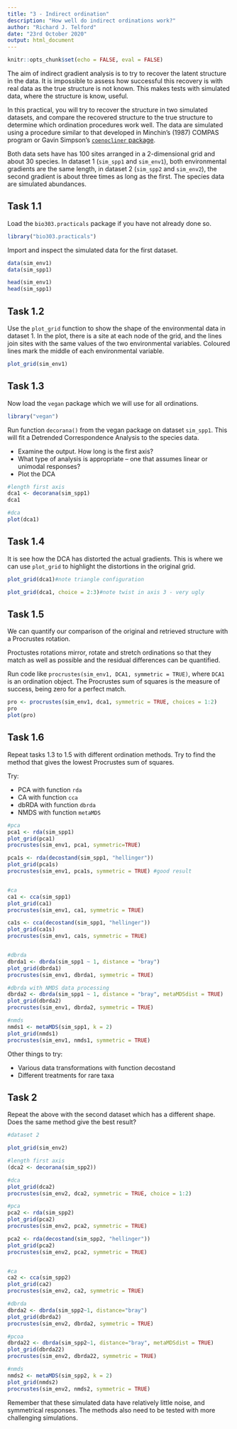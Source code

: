```yaml
---
title: "3 - Indirect ordination"
description: "How well do indirect ordinations work?"
author: "Richard J. Telford"
date: "23rd October 2020"
output: html_document
---
```


```r
knitr::opts_chunk$set(echo = FALSE, eval = FALSE)
```

The aim of indirect gradient analysis is to try to recover the latent structure in the data. 
It is impossible to assess how successful this recovery is with real data as the true structure is not known. 
This makes tests with simulated data, where the structure is know, useful. 

In this practical, you will try to recover the structure in two simulated datasets, and compare the recovered structure to the true structure to determine which ordination procedures work well. 
The data are simulated using a procedure similar to that developed in Minchin’s (1987) COMPAS program or Gavin Simpson's [`coenocliner` package](https://github.com/gavinsimpson/coenocliner).

Both data sets have has 100 sites arranged in a 2-dimensional grid and about 30 species. 
In dataset 1  (`sim_spp1` and `sim_env1`), both environmental gradients are the same length, in dataset 2 (`sim_spp2` and `sim_env2`), the second gradient is about three times as long as the first.
The species data are simulated abundances.

## Task 1.1

Load the `bio303.practicals` package if you have not already done so.

```r
library("bio303.practicals")
```


Import and inspect the simulated data for the first dataset.

```r
data(sim_env1)
data(sim_spp1)

head(sim_env1)
head(sim_spp1)
```


## Task 1.2

Use the `plot_grid` function to show the shape of the environmental data in dataset 1.
In the plot, there is a site at each node of the grid, and the lines join sites with the same values of the two environmental variables.
Coloured lines mark the middle of each environmental variable.

```r
plot_grid(sim_env1)
```


## Task 1.3

Now load the `vegan` package which we will use for all ordinations.

```r
library("vegan")
```


Run function `decorana()` from the vegan package on dataset `sim_spp1`. 
This will fit a Detrended Correspondence Analysis to the species data.

- Examine the output. How long is the first axis? 
- What type of analysis is appropriate – one that assumes linear or unimodal responses?
- Plot the DCA 

```r
#length first axis
dca1 <- decorana(sim_spp1)
dca1

#dca
plot(dca1)
```


## Task 1.4

It is see how the DCA has distorted the actual gradients.
This is where we can use `plot_grid` to highlight the distortions in the original grid.


```r
plot_grid(dca1)#note triangle configuration

plot_grid(dca1, choice = 2:3)#note twist in axis 3 - very ugly
```


## Task 1.5

We can quantify our comparison of the original and retrieved structure with a Procrustes rotation. 

Proctustes rotations mirror, rotate and stretch ordinations so that they match as well as possible and the residual differences can be quantified.

Run code like `procrustes(sim_env1, DCA1, symmetric = TRUE)`, where `DCA1` is an ordination object.
The Procrustes sum of squares is the measure of success, being zero for a perfect match.

```r
pro <- procrustes(sim_env1, dca1, symmetric = TRUE, choices = 1:2)
pro
plot(pro)
```

## Task 1.6

Repeat tasks 1.3 to 1.5 with different ordination methods.
Try to find the method that gives the lowest Procrustes sum of squares. 

Try:

-	PCA with function `rda`
-	CA with function `cca`
-	dbRDA with function `dbrda`
-	NMDS with function `metaMDS`


```r
#pca
pca1 <- rda(sim_spp1)
plot_grid(pca1)
procrustes(sim_env1, pca1, symmetric=TRUE)

pca1s <- rda(decostand(sim_spp1, "hellinger"))
plot_grid(pca1s)
procrustes(sim_env1, pca1s, symmetric = TRUE) #good result


#ca
ca1 <- cca(sim_spp1)
plot_grid(ca1)
procrustes(sim_env1, ca1, symmetric = TRUE)

ca1s <- cca(decostand(sim_spp1, "hellinger"))
plot_grid(ca1s)
procrustes(sim_env1, ca1s, symmetric = TRUE)


#dbrda
dbrda1 <- dbrda(sim_spp1 ~ 1, distance = "bray")
plot_grid(dbrda1)
procrustes(sim_env1, dbrda1, symmetric = TRUE)

#dbrda with NMDS data processing
dbrda2 <- dbrda(sim_spp1 ~ 1, distance = "bray", metaMDSdist = TRUE)
plot_grid(dbrda2)
procrustes(sim_env1, dbrda2, symmetric = TRUE)

#nmds 
nmds1 <- metaMDS(sim_spp1, k = 2)
plot_grid(nmds1)
procrustes(sim_env1, nmds1, symmetric = TRUE)

```


Other things to try:

-	Various data transformations with function decostand
-	Different treatments for rare taxa 

## Task 2

Repeat the above with the second dataset which has a different shape.
Does the same method give the best result?


```r
#dataset 2

plot_grid(sim_env2)

#length first axis
(dca2 <- decorana(sim_spp2))

#dca
plot_grid(dca2)
procrustes(sim_env2, dca2, symmetric = TRUE, choice = 1:2)

#pca
pca2 <- rda(sim_spp2)
plot_grid(pca2)
procrustes(sim_env2, pca2, symmetric = TRUE)

pca2 <- rda(decostand(sim_spp2, "hellinger"))
plot_grid(pca2)
procrustes(sim_env2, pca2, symmetric = TRUE)


#ca
ca2 <- cca(sim_spp2)
plot_grid(ca2)
procrustes(sim_env2, ca2, symmetric = TRUE)

#dbrda
dbrda2 <- dbrda(sim_spp2~1, distance="bray")
plot_grid(dbrda2)
procrustes(sim_env2, dbrda2, symmetric = TRUE)

#pcoa 
dbrda22 <- dbrda(sim_spp2~1, distance="bray", metaMDSdist = TRUE)
plot_grid(dbrda22)
procrustes(sim_env2, dbrda22, symmetric = TRUE)

#nmds 
nmds2 <- metaMDS(sim_spp2, k = 2)
plot_grid(nmds2)
procrustes(sim_env2, nmds2, symmetric = TRUE)
```

Remember that these simulated data have relatively little noise, and symmetrical responses. The methods also need to be tested with more challenging simulations.